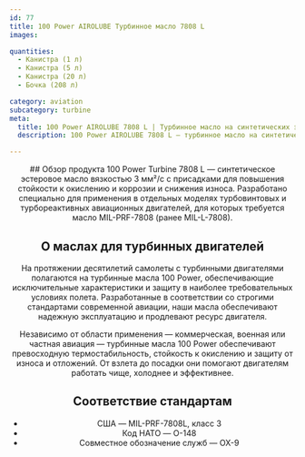 ```yaml
---
id: 77
title: 100 Power AIROLUBE Турбинное масло 7808 L
images:

quantities:
  - Канистра (1 л)
  - Канистра (5 л)
  - Канистра (20 л)
  - Бочка (208 л)

category: aviation
subcategory: turbine
meta:
  title: 100 Power AIROLUBE 7808 L | Турбинное масло на синтетических эстерах
  description: 100 Power AIROLUBE 7808 L — турбинное масло на синтетических эстерах вязкостью 3 мм²/с, разработанное для исключительной устойчивости к окислению, защиты от коррозии и износа. Специально создано для турбовинтовых и турбореактивных двигателей, где требуются масла MIL-PRF-7808. Соответствует MIL-PRF-7808L Grade 3, коду НАТО O-148 и обозначению OX-9.

---
```


<Header>
  ## Обзор продукта
100 Power Turbine 7808 L — синтетическое эстеровое масло вязкостью 3 мм²/с с присадками для повышения стойкости к окислению и коррозии и снижения износа. Разработано специально для применения в отдельных моделях турбовинтовых и турбореактивных авиационных двигателей, для которых требуется масло MIL-PRF-7808 (ранее MIL-L-7808).

  ## О маслах для турбинных двигателей
  На протяжении десятилетий самолеты с турбинными двигателями полагаются на турбинные масла 100 Power, обеспечивающие исключительные характеристики и защиту в наиболее требовательных условиях полета. Разработанные в соответствии со строгими стандартами современной авиации, наши масла обеспечивают надежную эксплуатацию и продлевают ресурс двигателя.

  Независимо от области применения — коммерческая, военная или частная авиация — турбинные масла 100 Power обеспечивают превосходную термостабильность, стойкость к окислению и защиту от износа и отложений. От взлета до посадки они помогают двигателям работать чище, холоднее и эффективнее.

  ## Соответствие стандартам
  - США — MIL-PRF-7808L, класс 3
  - Код НАТО — O-148
  - Совместное обозначение служб — OX-9

</Header>
